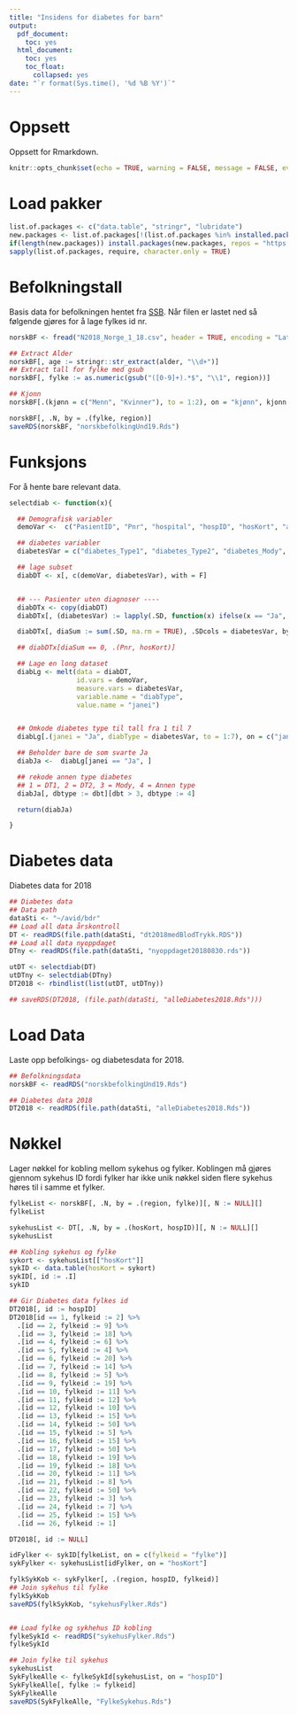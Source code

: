 ```yaml
---
title: "Insidens for diabetes for barn"
output:
  pdf_document:
    toc: yes
  html_document:
    toc: yes
    toc_float:
      collapsed: yes
date: "`r format(Sys.time(), '%d %B %Y')`"
---
```


# Oppsett

Oppsett for Rmarkdown.

```r
knitr::opts_chunk$set(echo = TRUE, warning = FALSE, message = FALSE, eval = FALSE)
```

# Load pakker


```r
list.of.packages <- c("data.table", "stringr", "lubridate")
new.packages <- list.of.packages[!(list.of.packages %in% installed.packages()[,"Package"])]
if(length(new.packages)) install.packages(new.packages, repos = "https://cloud.r-project.org/")
sapply(list.of.packages, require, character.only = TRUE)

```


# Befolkningstall

Basis data for befolkningen hentet fra
[SSB](https://www.ssb.no/statbank/list/folkemengde/ "befolkning"). Når filen er lastet ned så følgende gjøres for å lage fylkes id nr.

```r

norskBF <- fread("N2018_Norge_1_18.csv", header = TRUE, encoding = "Latin-1")

## Extract Alder
norskBF[, age := stringr::str_extract(alder, "\\d+")]
## Extract tall for fylke med gsub
norskBF[, fylke := as.numeric(gsub("([0-9]+).*$", "\\1", region))]

## Kjonn
norskBF[.(kjønn = c("Menn", "Kvinner"), to = 1:2), on = "kjønn", kjonn := i.to]

norskBF[, .N, by = .(fylke, region)]
saveRDS(norskBF, "norskbefolkingUnd19.Rds")

```

# Funksjons

For å hente bare relevant data.


```r
selectdiab <- function(x){

  ## Demografisk variabler
  demoVar <-  c("PasientID", "Pnr", "hospital", "hospID", "hosKort", "alder", "Kjonn")

  ## diabetes variabler
  diabetesVar = c("diabetes_Type1", "diabetes_Type2", "diabetes_Mody", "diabetes_Kir62", "diabetes_SekDiabetes", "diabetes_AnnenDiabetes", "diabetes_UkjentDiabetes")

  ## lage subset
  diabDT <- x[, c(demoVar, diabetesVar), with = F]


  ## --- Pasienter uten diagnoser ----
  diabDTx <- copy(diabDT)
  diabDTx[, (diabetesVar) := lapply(.SD, function(x) ifelse(x == "Ja", 1, 0)), .SDcols = diabetesVar]

  diabDTx[, diaSum := sum(.SD, na.rm = TRUE), .SDcols = diabetesVar, by = Pnr]

  ## diabDTx[diaSum == 0, .(Pnr, hosKort)]

  ## Lage en long dataset
  diabLg <- melt(data = diabDT,
                 id.vars = demoVar,
                 measure.vars = diabetesVar,
                 variable.name = "diabType",
                 value.name = "janei")


  ## Omkode diabetes type til tall fra 1 til 7
  diabLg[.(janei = "Ja", diabType = diabetesVar, to = 1:7), on = c("janei", "diabType"), dbt := i.to]

  ## Beholder bare de som svarte Ja
  diabJa <-  diabLg[janei == "Ja", ]

  ## rekode annen type diabetes
  ## 1 = DT1, 2 = DT2, 3 = Mody, 4 = Annen type
  diabJa[, dbtype := dbt][dbt > 3, dbtype := 4]

  return(diabJa)

}

```


# Diabetes data 

Diabetes data for 2018


```r
## Diabetes data
## Data path
dataSti <- "~/avid/bdr"
## Load all data årskontroll
DT <- readRDS(file.path(dataSti, "dt2018medBlodTrykk.RDS"))
## Load all data nyoppdaget
DTny <- readRDS(file.path(dataSti, "nyoppdaget20180830.rds"))

utDT <- selectdiab(DT)
utDTny <- selectdiab(DTny)
DT2018 <- rbindlist(list(utDT, utDTny))

## saveRDS(DT2018, (file.path(dataSti, "alleDiabetes2018.Rds")))

```




# Load Data

Laste opp befolkings- og diabetesdata for 2018.


```r
## Befolkningsdata
norskBF <- readRDS("norskbefolkingUnd19.Rds")

## Diabetes data 2018
DT2018 <- readRDS(file.path(dataSti, "alleDiabetes2018.Rds"))

```

# Nøkkel
Lager nøkkel for kobling mellom sykehus og fylker. Koblingen må gjøres gjennom
sykehus ID fordi fylker har ikke unik nøkkel siden flere sykehus høres til i samme
et fylker.


```r
fylkeList <- norskBF[, .N, by = .(region, fylke)][, N := NULL][]
fylkeList

sykehusList <- DT[, .N, by = .(hosKort, hospID)][, N := NULL][]
sykehusList

## Kobling sykehus og fylke
sykort <- sykehusList[["hosKort"]]
sykID <- data.table(hosKort = sykort)
sykID[, id := .I]
sykID

## Gir Diabetes data fylkes id
DT2018[, id := hospID]
DT2018[id == 1, fylkeid := 2] %>%
  .[id == 2, fylkeid := 9] %>%
  .[id == 3, fylkeid := 18] %>%
  .[id == 4, fylkeid := 6] %>%
  .[id == 5, fylkeid := 4] %>%
  .[id == 6, fylkeid := 20] %>%
  .[id == 7, fylkeid := 14] %>%
  .[id == 8, fylkeid := 5] %>%
  .[id == 9, fylkeid := 19] %>%
  .[id == 10, fylkeid := 11] %>%
  .[id == 11, fylkeid := 12] %>%
  .[id == 12, fylkeid := 10] %>%
  .[id == 13, fylkeid := 15] %>%
  .[id == 14, fylkeid := 50] %>%
  .[id == 15, fylkeid := 5] %>%
  .[id == 16, fylkeid := 15] %>%
  .[id == 17, fylkeid := 50] %>%
  .[id == 18, fylkeid := 19] %>%
  .[id == 19, fylkeid := 18] %>%
  .[id == 20, fylkeid := 11] %>%
  .[id == 21, fylkeid := 8] %>%
  .[id == 22, fylkeid := 50] %>%
  .[id == 23, fylkeid := 3] %>%
  .[id == 24, fylkeid := 7] %>%
  .[id == 25, fylkeid := 15] %>%
  .[id == 26, fylkeid := 1]

DT2018[, id := NULL]

idFylker <- sykID[fylkeList, on = c(fylkeid = "fylke")]
sykFylker <- sykehusList[idFylker, on = "hosKort"]

fylkSykKob <- sykFylker[, .(region, hospID, fylkeid)]
## Join sykehus til fylke
fylkSykKob
saveRDS(fylkSykKob, "sykehusFylker.Rds")


## Load fylke og sykhehus ID kobling
fylkeSykId <- readRDS("sykehusFylker.Rds")
fylkeSykId

## Join fylke til sykehus
sykehusList
SykFylkeAlle <- fylkeSykId[sykehusList, on = "hospID"]
SykFylkeAlle[, fylke := fylkeid]
SykFylkeAlle
saveRDS(SykFylkeAlle, "FylkeSykehus.Rds")

```

